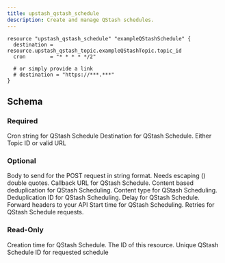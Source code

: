```yaml
---
title: upstash_qstash_schedule
description: Create and manage QStash schedules.
---
```


<RequestExample>

```hcl example.tf
resource "upstash_qstash_schedule" "exampleQStashSchedule" {
  destination = resource.upstash_qstash_topic.exampleQStashTopic.topic_id
  cron        = "* * * * */2"

  # or simply provide a link
  # destination = "https://***.***"
}
```

</RequestExample>

## Schema

### Required

<ParamField query="cron" type="string" required>
  Cron string for QStash Schedule
</ParamField>

<ParamField query="destination" type="string" required>
  Destination for QStash Schedule. Either Topic ID or valid URL
</ParamField>

### Optional

<ParamField query="body" type="string">
  Body to send for the POST request in string format. Needs escaping () double
  quotes.
</ParamField>

<ParamField query="callback" type="string">
  Callback URL for QStash Schedule.
</ParamField>

<ParamField query="content_based_deduplication" type="bool">
  Content based deduplication for QStash Scheduling.
</ParamField>

<ParamField query="content_type" type="string">
  Content type for QStash Scheduling.
</ParamField>

<ParamField query="deduplicatoin_id" type="string">
  Deduplication ID for QStash Scheduling.
</ParamField>

<ParamField query="delay" type="string">
  Delay for QStash Schedule.
</ParamField>

<ParamField query="forward_headers" type="map(string)">
  Forward headers to your API
</ParamField>

<ParamField query="not_before" type="number">
  Start time for QStash Scheduling.
</ParamField>

<ParamField query="retries" type="number">
  Retries for QStash Schedule requests.
</ParamField>

### Read-Only

<ResponseField name="created_at" type="number">
  Creation time for QStash Schedule.
</ResponseField>

<ResponseField name="id" type="string">
  The ID of this resource.
</ResponseField>

<ResponseField name="schedule_id" type="string">
  Unique QStash Schedule ID for requested schedule
</ResponseField>

